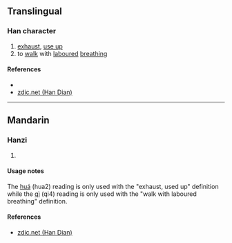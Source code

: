 {{character info/new}}
==Translingual==

===Han character===
{{Han char|rn=30|rad=口|as=04|sn=7|four=|canj=ROK|ids=⿰口攵}}

# [[exhaust]], [[use up]]
# to [[walk]] with [[labour]]ed [[breathing]]

====References====
* {{Han ref|kx=0181.191|hdz=10590.031|uh=545A|ud=21594}}
* [http://www.zdic.net/z/16/js/545A.htm zdic.net (Han Dian)]

----

==Mandarin==

===Hanzi===
{{cmn-hanzi|pin=[[huá]] ([[hua2]]), [[qì]] ([[qi4]])|wg=hua<sup>2</sup>, ch'i<sup>4</sup>}}

# {{defn|lang=cmn|sort=口04}}

====Usage notes====
The [[huá]] (hua2) reading is only used with the "exhaust, used up" definition while the [[qì]] (qi4) reading is only used with the "walk with laboured breathing" definition.

====References====
* [http://www.zdic.net/z/16/js/545A.htm zdic.net (Han Dian)]